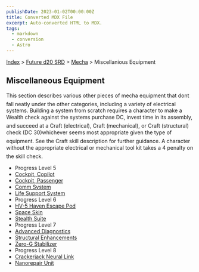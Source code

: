 ```yaml
---
publishDate: 2023-01-02T00:00:00Z
title: Converted MDX File
excerpt: Auto-converted HTML to MDX.
tags:
  - markdown
  - conversion
  - Astro
---
```


[Index](-index) > [Future d20 SRD](future-d20-srd-index) > [Mecha](future-d20-srd-mecha-index) > Miscellanious Equipment

## Miscellaneous Equipment

This section describes various other pieces of mecha equipment that dont fall neatly under the other categories, including a variety of electrical systems.
Building a system from scratch requires a character to make a Wealth check against the systems purchase DC, invest time in its assembly, and succeed at a Craft (electrical), Craft (mechanical), or Craft (structural) check (DC 30)whichever seems most appropriate given the type of equipment. See the Craft skill description for further guidance. A character without the appropriate electrical or mechanical tool kit takes a 4 penalty on the skill check.

- Progress Level 5
- [Cockpit, Copilot](future-d20-srd-mecha-miscellanious-equipment-cockpit-copilot)
- [Cockpit, Passenger](future-d20-srd-mecha-miscellanious-equipment-cockpit-passenger)
- [Comm System](future-d20-srd-mecha-miscellanious-equipment-comm-system)
- [Life Support System](future-d20-srd-mecha-miscellanious-equipment-life-support-system)
- Progress Level 6
- [HV-5 Haven Escape Pod](future-d20-srd-mecha-miscellanious-equipment-hv5-haven-escape-pod)
- [Space Skin](future-d20-srd-mecha-miscellanious-equipment-space-skin)
- [Stealth Suite](future-d20-srd-mecha-miscellanious-equipment-stealth-suite)
- Progress Level 7
- [Advanced Diagnostics](future-d20-srd-mecha-miscellanious-equipment-advanced-diagnostics)
- [Structural Enhancements](future-d20-srd-mecha-miscellanious-equipment-structural-enhancement)
- [Zero-G Stabilizer](future-d20-srd-mecha-miscellanious-equipment-zero-g-stabilizer)
- Progress Level 8
- [Crackerjack Neural Link](future-d20-srd-mecha-miscellanious-equipment-crackerjack-neural-link)
- [Nanorepair Unit](future-d20-srd-mecha-miscellanious-equipment-nanorepair-unit)
